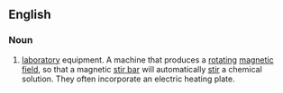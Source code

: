 ==English==
{{wikipedia}}
===Noun===
{{en-noun|sg=[[magnetic]] [[stirrer]]}}

# {{chemistry}} [[laboratory]] equipment. A machine that produces a [[rotating]] [[magnetic field]], so that a magnetic [[stir bar]] will automatically [[stir]] a chemical solution. They often incorporate an electric heating plate.
